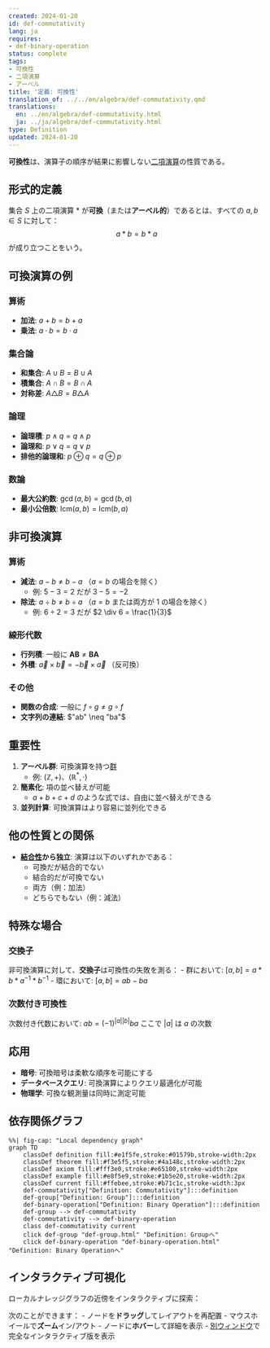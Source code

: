 ```yaml
---
created: 2024-01-20
id: def-commutativity
lang: ja
requires:
- def-binary-operation
status: complete
tags:
- 可換性
- 二項演算
- アーベル
title: '定義: 可換性'
translation_of: ../../en/algebra/def-commutativity.qmd
translations:
  en: ../en/algebra/def-commutativity.html
  ja: ../ja/algebra/def-commutativity.html
type: Definition
updated: 2024-01-20
---
```


**可換性**は、演算子の順序が結果に影響しない[二項演算](def-binary-operation.qmd)の性質である。

## 形式的定義

集合 $S$ 上の二項演算 $*$ が**可換**（または**アーベル的**）であるとは、すべての $a, b \in S$ に対して：
$$a * b = b * a$$
が成り立つことをいう。

## 可換演算の例

### 算術
- **加法**: $a + b = b + a$
- **乗法**: $a \cdot b = b \cdot a$

### 集合論
- **和集合**: $A \cup B = B \cup A$
- **積集合**: $A \cap B = B \cap A$
- **対称差**: $A \triangle B = B \triangle A$

### 論理
- **論理積**: $p \land q = q \land p$
- **論理和**: $p \lor q = q \lor p$
- **排他的論理和**: $p \oplus q = q \oplus p$

### 数論
- **最大公約数**: $\gcd(a, b) = \gcd(b, a)$
- **最小公倍数**: $\text{lcm}(a, b) = \text{lcm}(b, a)$

## 非可換演算

### 算術
- **減法**: $a - b \neq b - a$ （$a = b$ の場合を除く）
  - 例: $5 - 3 = 2$ だが $3 - 5 = -2$
- **除法**: $a \div b \neq b \div a$ （$a = b$ または両方が 1 の場合を除く）
  - 例: $6 \div 2 = 3$ だが $2 \div 6 = \frac{1}{3}$

### 線形代数
- **行列積**: 一般に $\mathbf{AB} \neq \mathbf{BA}$
- **外積**: $\vec{a} \times \vec{b} = -\vec{b} \times \vec{a}$ （反可換）

### その他
- **関数の合成**: 一般に $f \circ g \neq g \circ f$
- **文字列の連結**: $"ab" \neq "ba"$

## 重要性

1. **アーベル群**: 可換演算を持つ[群](def-group.qmd)
   - 例: $(\mathbb{Z}, +)$、$(\mathbb{R}^*, \cdot)$

2. **簡素化**: 項の並べ替えが可能
   - $a + b + c + d$ のような式では、自由に並べ替えができる

3. **並列計算**: 可換演算はより容易に並列化できる

## 他の性質との関係

- **[結合性](def-associativity.qmd)から独立**: 演算は以下のいずれかである：
  - 可換だが結合的でない
  - 結合的だが可換でない
  - 両方（例：加法）
  - どちらでもない（例：減法）

## 特殊な場合

### 交換子
非可換演算に対して、**交換子**は可換性の失敗を測る：
- 群において: $[a, b] = a * b * a^{-1} * b^{-1}$
- 環において: $[a, b] = ab - ba$

### 次数付き可換性
次数付き代数において: $ab = (-1)^{|a||b|}ba$ ここで $|a|$ は $a$ の次数

## 応用

- **暗号**: 可換暗号は柔軟な順序を可能にする
- **データベースクエリ**: 可換演算によりクエリ最適化が可能
- **物理学**: 可換な観測量は同時に測定可能

## 依存関係グラフ

```mermaid
%%| fig-cap: "Local dependency graph"
graph TD
    classDef definition fill:#e1f5fe,stroke:#01579b,stroke-width:2px
    classDef theorem fill:#f3e5f5,stroke:#4a148c,stroke-width:2px
    classDef axiom fill:#fff3e0,stroke:#e65100,stroke-width:2px
    classDef example fill:#e8f5e9,stroke:#1b5e20,stroke-width:2px
    classDef current fill:#ffebee,stroke:#b71c1c,stroke-width:3px
    def-commutativity["Definition: Commutativity"]:::definition
    def-group["Definition: Group"]:::definition
    def-binary-operation["Definition: Binary Operation"]:::definition
    def-group --> def-commutativity
    def-commutativity --> def-binary-operation
    class def-commutativity current
    click def-group "def-group.html" "Definition: Groupへ"
    click def-binary-operation "def-binary-operation.html" "Definition: Binary Operationへ"
```

## インタラクティブ可視化

ローカルナレッジグラフの近傍をインタラクティブに探索：

::: {.graph-viz data-id="def-commutativity" data-width="700" data-height="500"}
:::

次のことができます：
- ノードを**ドラッグ**してレイアウトを再配置
- マウスホイールで**ズーム**イン/アウト
- ノードに**ホバー**して詳細を表示
- [別ウィンドウ](../../output/interactive/def-commutativity.html){target="_blank"}で完全なインタラクティブ版を表示
